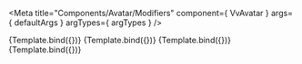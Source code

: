 
<Meta
	title="Components/Avatar/Modifiers"
	component={ VvAvatar }
	args={ defaultArgs }
	argTypes={ argTypes }
/>

<Canvas>
	<Story
		name="Small"
		play={defaultTest}
		args={{ modifiers: '' }}>
		{Template.bind({})}
	</Story>
</Canvas>

<Canvas>
	<Story
		name="Medium"
		play={defaultTest}
		args={{ modifiers: 'md' }}>
		{Template.bind({})}
	</Story>
</Canvas>

<Canvas>
	<Story
		name="Large"
		play={defaultTest}
		args={{ modifiers: 'lg' }}>
		{Template.bind({})}
	</Story>
</Canvas>

<Canvas>
	<Story
		name="Rounded"
		play={defaultTest}
		args={{ modifiers: 'rounded', default: 'MR' }}>
		{Template.bind({})}
	</Story>
</Canvas>
